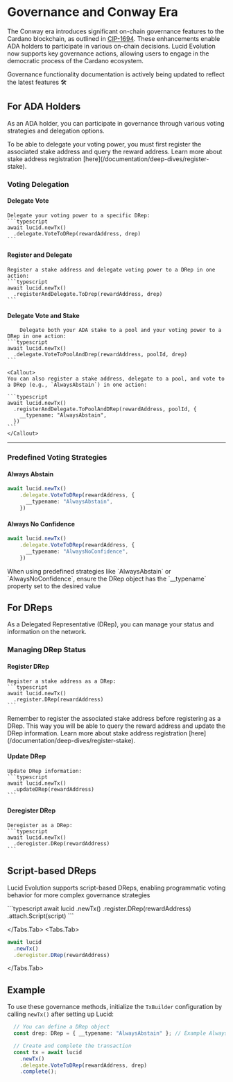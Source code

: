 
# Governance and Conway Era

The Conway era introduces significant on-chain governance features to the Cardano blockchain, as outlined in [CIP-1694](https://github.com/cardano-foundation/CIPs/tree/master/CIP-1694). These enhancements enable ADA holders to participate in various on-chain decisions. Lucid Evolution now supports key governance actions, allowing users to engage in the democratic process of the Cardano ecosystem.

<Callout>Governance functionality documentation is actively being updated to reflect the latest features 🛠️</Callout>

## For ADA Holders

As an ADA holder, you can participate in governance through various voting strategies and delegation options.

<Callout>
To be able to delegate your voting power, you must first register the associated stake address and query the reward address. Learn more about stake address registration [here](/documentation/deep-dives/register-stake).
</Callout>

### Voting Delegation

#### Delegate Vote
    Delegate your voting power to a specific DRep:
    ```typescript
    await lucid.newTx()
      .delegate.VoteToDRep(rewardAddress, drep)
    ```

#### Register and Delegate
    Register a stake address and delegate voting power to a DRep in one action:
    ```typescript
    await lucid.newTx()
      .registerAndDelegate.ToDrep(rewardAddress, drep)
    ```

#### Delegate Vote and Stake

        Delegate both your ADA stake to a pool and your voting power to a DRep in one action:
    ```typescript
    await lucid.newTx()
      .delegate.VoteToPoolAndDrep(rewardAddress, poolId, drep)
    ```

    <Callout>
    You can also register a stake address, delegate to a pool, and vote to a DRep (e.g., `AlwaysAbstain`) in one action:

    ```typescript
    await lucid.newTx()
      .registerAndDelegate.ToPoolAndDRep(rewardAddress, poolId, {
        __typename: "AlwaysAbstain",
      })
    ```
    </Callout>

---

### Predefined Voting Strategies

#### Always Abstain
```typescript
await lucid.newTx()
    .delegate.VoteToDRep(rewardAddress, {
      __typename: "AlwaysAbstain",
    })
```

#### Always No Confidence
```typescript
await lucid.newTx()
    .delegate.VoteToDRep(rewardAddress, {
      __typename: "AlwaysNoConfidence",
    })
```

<Callout>
When using predefined strategies like `AlwaysAbstain` or `AlwaysNoConfidence`, ensure the DRep object has the `__typename` property set to the desired value
</Callout>

## For DReps
As a Delegated Representative (DRep), you can manage your status and information on the network.

### Managing DRep Status

  #### Register DRep
    Register a stake address as a DRep:
    ```typescript
    await lucid.newTx()
      .register.DRep(rewardAddress)
    ```

<Callout>
Remember to register the associated stake address before registering as a DRep. This way you will be able to query the reward address and update the DRep information. Learn more about stake address registration [here](/documentation/deep-dives/register-stake).
</Callout>

#### Update DRep

    Update DRep information:
    ```typescript
    await lucid.newTx()
      .updateDRep(rewardAddress)
    ```

#### Deregister DRep
    Deregister as a DRep:
    ```typescript
    await lucid.newTx()
      .deregister.DRep(rewardAddress)
    ```


## Script-based DReps

Lucid Evolution supports script-based DReps, enabling programmatic voting behavior for more complex governance strategies

<Steps>
<Tabs items={['Register Script DRep', 'Deregister Script  DRep']}>
  <Tabs.Tab>
```typescript
await lucid
  .newTx()
  .register.DRep(rewardAddress)
  .attach.Script(script)
```

  </Tabs.Tab>
  <Tabs.Tab>
```typescript
await lucid
  .newTx()
  .deregister.DRep(rewardAddress)
```
  </Tabs.Tab>
</Tabs>



</Steps>

## Example

To use these governance methods, initialize the `TxBuilder` configuration by calling `newTx()` after setting up Lucid:

```typescript
  // You can define a DRep object
  const drep: DRep = { __typename: "AlwaysAbstain" }; // Example AlwaysAbstain DRep

  // Create and complete the transaction
  const tx = await lucid
    .newTx()
    .delegate.VoteToDRep(rewardAddress, drep)
    .complete();
```
